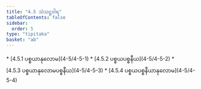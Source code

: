 ```yaml
---
title: "4.5 သံသဋ္ဌဝါရ"
tableOfContents: false
sidebar:
  order: 5
type: "tipitaka"
basket: "ab"
---
```



<DynamicBreadcrumb />



<TableOfContents>
* [4.5.1 ပစ္စယာနုလောမ](4-5/4-5-1)
* [4.5.2 ပစ္စယပစ္စနီယ](4-5/4-5-2)
* [4.5.3 ပစ္စယာနုလောမပစ္စနီယ](4-5/4-5-3)
* [4.5.4 ပစ္စယပစ္စနီယာနုလောမ](4-5/4-5-4)
</TableOfContents>